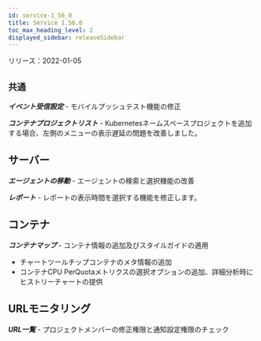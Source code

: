 ```yaml
---
id: service-1_56_0
title: Service 1.56.0
toc_max_heading_level: 2
displayed_sidebar: releaseSidebar
---
```



リリース：2022-01-05

## `共通`

**_イベント受信設定_** - モバイルプッシュテスト機能の修正

**_コンテナプロジェクトリスト_** - Kubernetesネームスペースプロジェクトを追加する場合、左側のメニューの表示遅延の問題を改善しました。

## サーバー

**_エージェントの移動_** - エージェントの検索と選択機能の改善

**_レポート_** - レポートの表示時間を選択する機能を修正します。

## コンテナ

**_コンテナマップ_** - コンテナ情報の追加及びスタイルガイドの適用

-   チャートツールチップコンテナのメタ情報の追加
-   コンテナCPU PerQuotaメトリクスの選択オプションの追加、詳細分析時にヒストリーチャートの提供

## URLモニタリング

**_URL一覧_** - プロジェクトメンバーの修正権限と通知設定権限のチェック
